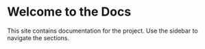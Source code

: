 # Welcome to the Docs

This site contains documentation for the project. Use the sidebar to navigate the sections.

